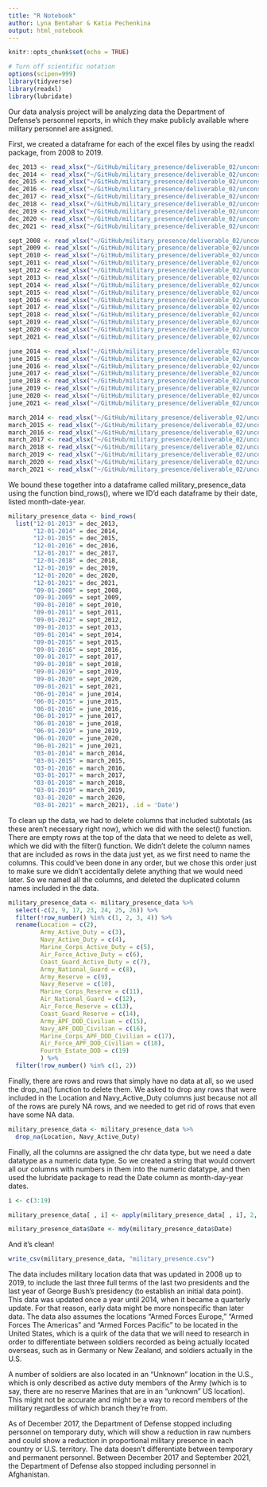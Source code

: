 ```yaml
---
title: "R Notebook"
author: Lyna Bentahar & Katia Pechenkina
output: html_notebook
---
```


```r
knitr::opts_chunk$set(echo = TRUE)
```

```r
# Turn off scientific notation
options(scipen=999)
library(tidyverse)
library(readxl)
library(lubridate)

```

Our data analysis project will be analyzing data the Department of Defense's personnel reports, in which they make publicly available where military personnel are assigned.

First, we created a dataframe for each of the excel files by using the readxl package, from 2008 to 2019.

```r

dec_2013 <- read_xlsx("~/GitHub/military_presence/deliverable_02/unconsolidated_data/raw_data/dec_2013.xlsx")
dec_2014 <- read_xlsx("~/GitHub/military_presence/deliverable_02/unconsolidated_data/raw_data/dec_2014.xlsx")
dec_2015 <- read_xlsx("~/GitHub/military_presence/deliverable_02/unconsolidated_data/raw_data/dec_2015.xlsx")
dec_2016 <- read_xlsx("~/GitHub/military_presence/deliverable_02/unconsolidated_data/raw_data/dec_2016.xlsx")
dec_2017 <- read_xlsx("~/GitHub/military_presence/deliverable_02/unconsolidated_data/raw_data/dec_2017.xlsx")
dec_2018 <- read_xlsx("~/GitHub/military_presence/deliverable_02/unconsolidated_data/raw_data/dec_2018.xlsx")
dec_2019 <- read_xlsx("~/GitHub/military_presence/deliverable_02/unconsolidated_data/raw_data/dec_2019.xlsx")
dec_2020 <- read_xlsx("~/GitHub/military_presence/deliverable_02/unconsolidated_data/raw_data/dec_2020.xlsx")
dec_2021 <- read_xlsx("~/GitHub/military_presence/deliverable_02/unconsolidated_data/raw_data/dec_2021.xlsx")

sept_2008 <- read_xlsx("~/GitHub/military_presence/deliverable_02/unconsolidated_data/raw_data/sept_2008.xlsx")
sept_2009 <- read_xlsx("~/GitHub/military_presence/deliverable_02/unconsolidated_data/raw_data/sept_2009.xlsx")
sept_2010 <- read_xlsx("~/GitHub/military_presence/deliverable_02/unconsolidated_data/raw_data/sept_2010.xlsx")
sept_2011 <- read_xlsx("~/GitHub/military_presence/deliverable_02/unconsolidated_data/raw_data/sept_2011.xlsx")
sept_2012 <- read_xlsx("~/GitHub/military_presence/deliverable_02/unconsolidated_data/raw_data/sept_2012.xlsx")
sept_2013 <- read_xlsx("~/GitHub/military_presence/deliverable_02/unconsolidated_data/raw_data/sept_2013.xlsx")
sept_2014 <- read_xlsx("~/GitHub/military_presence/deliverable_02/unconsolidated_data/raw_data/sept_2014.xlsx")
sept_2015 <- read_xlsx("~/GitHub/military_presence/deliverable_02/unconsolidated_data/raw_data/sept_2015.xlsx")
sept_2016 <- read_xlsx("~/GitHub/military_presence/deliverable_02/unconsolidated_data/raw_data/sept_2016.xlsx")
sept_2017 <- read_xlsx("~/GitHub/military_presence/deliverable_02/unconsolidated_data/raw_data/sept_2017.xlsx")
sept_2018 <- read_xlsx("~/GitHub/military_presence/deliverable_02/unconsolidated_data/raw_data/sept_2018.xlsx")
sept_2019 <- read_xlsx("~/GitHub/military_presence/deliverable_02/unconsolidated_data/raw_data/sept_2019.xlsx")
sept_2020 <- read_xlsx("~/GitHub/military_presence/deliverable_02/unconsolidated_data/raw_data/sept_2020.xlsx")
sept_2021 <- read_xlsx("~/GitHub/military_presence/deliverable_02/unconsolidated_data/raw_data/sept_2021.xlsx")

june_2014 <- read_xlsx("~/GitHub/military_presence/deliverable_02/unconsolidated_data/raw_data/june_2014.xlsx")
june_2015 <- read_xlsx("~/GitHub/military_presence/deliverable_02/unconsolidated_data/raw_data/june_2015.xlsx")
june_2016 <- read_xlsx("~/GitHub/military_presence/deliverable_02/unconsolidated_data/raw_data/june_2016.xlsx")
june_2017 <- read_xlsx("~/GitHub/military_presence/deliverable_02/unconsolidated_data/raw_data/june_2017.xlsx")
june_2018 <- read_xlsx("~/GitHub/military_presence/deliverable_02/unconsolidated_data/raw_data/june_2018.xlsx")
june_2019 <- read_xlsx("~/GitHub/military_presence/deliverable_02/unconsolidated_data/raw_data/june_2019.xlsx")
june_2020 <- read_xlsx("~/GitHub/military_presence/deliverable_02/unconsolidated_data/raw_data/june_2020.xlsx")
june_2021 <- read_xlsx("~/GitHub/military_presence/deliverable_02/unconsolidated_data/raw_data/june_2021.xlsx")

march_2014 <- read_xlsx("~/GitHub/military_presence/deliverable_02/unconsolidated_data/raw_data/march_2014.xlsx")
march_2015 <- read_xlsx("~/GitHub/military_presence/deliverable_02/unconsolidated_data/raw_data/march_2015.xlsx")
march_2016 <- read_xlsx("~/GitHub/military_presence/deliverable_02/unconsolidated_data/raw_data/march_2016.xlsx")
march_2017 <- read_xlsx("~/GitHub/military_presence/deliverable_02/unconsolidated_data/raw_data/march_2017.xlsx")
march_2018 <- read_xlsx("~/GitHub/military_presence/deliverable_02/unconsolidated_data/raw_data/march_2018.xlsx")
march_2019 <- read_xlsx("~/GitHub/military_presence/deliverable_02/unconsolidated_data/raw_data/march_2019.xlsx")
march_2020 <- read_xlsx("~/GitHub/military_presence/deliverable_02/unconsolidated_data/raw_data/march_2020.xlsx")
march_2021 <- read_xlsx("~/GitHub/military_presence/deliverable_02/unconsolidated_data/raw_data/march_2021.xlsx")

```

We bound these together into a dataframe called military_presence_data using the function bind_rows(), where we ID'd each dataframe by their date, listed month-date-year.

```r

military_presence_data <- bind_rows(
  list("12-01-2013" = dec_2013, 
       "12-01-2014" = dec_2014, 
       "12-01-2015" = dec_2015, 
       "12-01-2016" = dec_2016, 
       "12-01-2017" = dec_2017, 
       "12-01-2018" = dec_2018, 
       "12-01-2019" = dec_2019,
       "12-01-2020" = dec_2020,
       "12-01-2021" = dec_2021,
       "09-01-2008" = sept_2008, 
       "09-01-2009" = sept_2009, 
       "09-01-2010" = sept_2010, 
       "09-01-2011" = sept_2011, 
       "09-01-2012" = sept_2012, 
       "09-01-2013" = sept_2013, 
       "09-01-2014" = sept_2014, 
       "09-01-2015" = sept_2015, 
       "09-01-2016" = sept_2016, 
       "09-01-2017" = sept_2017, 
       "09-01-2018" = sept_2018, 
       "09-01-2019" = sept_2019,
       "09-01-2020" = sept_2020,
       "09-01-2021" = sept_2021,
       "06-01-2014" = june_2014, 
       "06-01-2015" = june_2015, 
       "06-01-2016" = june_2016, 
       "06-01-2017" = june_2017, 
       "06-01-2018" = june_2018, 
       "06-01-2019" = june_2019,
       "06-01-2020" = june_2020,
       "06-01-2021" = june_2021,
       "03-01-2014" = march_2014, 
       "03-01-2015" = march_2015, 
       "03-01-2016" = march_2016, 
       "03-01-2017" = march_2017, 
       "03-01-2018" = march_2018, 
       "03-01-2019" = march_2019,
       "03-01-2020" = march_2020,
       "03-01-2021" = march_2021), .id = 'Date')

```

To clean up the data, we had to delete columns that included subtotals (as these aren't necessary right now), which we did with the select() function. There are empty rows at the top of the data that we need to delete as well, which we did with the filter() function. We didn't delete the column names that are included as rows in the data just yet, as we first need to name the columns. This could've been done in any order, but we chose this order just to make sure we didn't accidentally delete anything that we would need later. So we named all the columns, and deleted the duplicated column names included in the data.

```r

military_presence_data <- military_presence_data %>% 
  select(-c(2, 9, 17, 23, 24, 25, 26)) %>% 
  filter(!row_number() %in% c(1, 2, 3, 4)) %>% 
  rename(Location = c(2), 
         Army_Active_Duty = c(3), 
         Navy_Active_Duty = c(4), 
         Marine_Corps_Active_Duty = c(5),
         Air_Force_Active_Duty = c(6),
         Coast_Guard_Active_Duty = c(7),
         Army_National_Guard = c(8),
         Army_Reserve = c(9),
         Navy_Reserve = c(10),
         Marine_Corps_Reserve = c(11),
         Air_National_Guard = c(12),
         Air_Force_Reserve = c(13),
         Coast_Guard_Reserve = c(14),
         Army_APF_DOD_Civilian = c(15),
         Navy_APF_DOD_Civilian = c(16),
         Marine_Corps_APF_DOD_Civilian = c(17),
         Air_Force_APF_DOD_Civilian = c(18),
         Fourth_Estate_DOD = c(19)
         ) %>% 
  filter(!row_number() %in% c(1, 2))

```

Finally, there are rows and rows that simply have no data at all, so we used the drop_na() function to delete them. We asked to drop any rows that were included in the Location and Navy_Active_Duty columns just because not all of the rows are purely NA rows, and we needed to get rid of rows that even have some NA data. 

```r

military_presence_data <- military_presence_data %>% 
  drop_na(Location, Navy_Active_Duty)

```

Finally, all the columns are assigned the chr data type, but we need a date datatype as a numeric data type. So we created a string that would convert all our columns with numbers in them into the numeric datatype, and then used the lubridate package to read the Date column as month-day-year dates.

```r

i <- c(3:19)

military_presence_data[ , i] <- apply(military_presence_data[ , i], 2, function(x) as.numeric(as.character(x)))

military_presence_data$Date <- mdy(military_presence_data$Date)

```

And it's clean!
```r

write_csv(military_presence_data, "military_presence.csv")
```

The data includes military location data that was updated in 2008 up to 2019, to include the last three full terms of the last two presidents and the last year of George Bush's presidency (to establish an initial data point). This data was updated once a year until 2014, when it became a quarterly update. For that reason, early data might be more nonspecific than later data. The data also assumes the locations "Armed Forces Europe," "Armed Forces The Americas" and "Armed Forces Pacific" to be located in the United States, which is a quirk of the data that we will need to research in order to differentiate between soldiers recorded as being actually located overseas, such as in Germany or New Zealand, and soldiers actually in the U.S.

A number of soldiers are also located in an "Unknown" location in the U.S., which is only described as active duty members of the Army (which is to say, there are no reserve Marines that are in an "unknown" US location). This might not be accurate and might be a way to record members of the military regardless of which branch they're from.

As of December 2017, the Department of Defense stopped including personnel on temporary duty, which will show a reduction in raw numbers and could show a reduction in proportional military presence in each country or U.S. territory. The data doesn't differentiate between temporary and permanent personnel. Between December 2017 and September 2021, the Department of Defense also stopped including personnel in Afghanistan.
